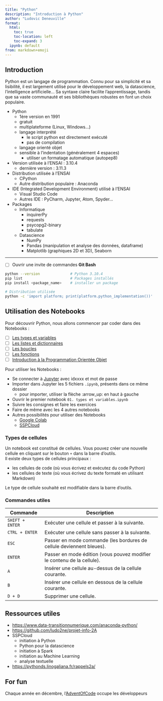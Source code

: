 ```yaml
---
title: "Python"
description: "Introduction à Python"
author: "Ludovic Deneuville"
format: 
  html:
    toc: true
    toc-location: left
    toc-expand: 3
  ipynb: default
from: markdown+emoji
---
```


## Introduction

<!-- TODO : mettre au propre -->

Python est un langage de programmation. Connu pour sa simplicité et sa lisibilité, il est largement utilisé pour le développement web, la datascience, l'intelligence artificielle... Sa syntaxe claire facilite l'apprentissage, tandis que sa vaste communauté et ses bibliothèques robustes en font un choix populaire.

- Python
  - 1ère version en 1991
  - gratuit
  - multiplateforme (Linux, Windows...)
  - langage interprété
    - le script python est directement exécuté
    - pas de compilation
  - langage orienté objet
  - sensible à l'indentation (généralement 4 espaces)
    - utiliser un formatage automatique (autopep8)
- Version utilisée à l'ENSAI : 3.10.4
  - dernière version : 3.11.3
- Distribution utilisée à l'ENSAI
  - CPython
  - Autre distribution populaire : Anaconda
- IDE (Integrated Development Environment) utilisé à l'ENSAI
  - Visual Studio Code
  - Autres IDE : PyCharm, Jupyter, Atom, Spyder...
- Packages
  - Informatique
    - inquirerPy
    - requests
    - psycopg2-binary
    - tabulate
  - Datascience
    - NumPy
    - Pandas (manipulation et analyse des données, dataframe)
    - Matplotlib (graphiques 2D et 3D), Seaborn

---

- [ ] Ouvrir une invite de commandes **Git Bash**

```bash
python --version              # Python 3.10.4 
pip list                      # Packages installés
pip install <package_name>    # installer un package

# Distribution utilisée
python -c 'import platform; print(platform.python_implementation())'
```

## Utilisation des Notebooks

Pour découvrir Python, nous allons commencer par coder dans des Notebooks :

- [ ] [Les types et variables](01-types-et-variables.ipynb)
- [ ] [Les listes et dictionnaires](02-listes-et-dictionnaires.ipynb)
- [ ] [Les boucles](03-tests-et-boucles.ipynb)
- [ ] [Les fonctions](04-fonctions.ipynb)
- [ ] [Introduction à la Programmation Orientée Objet](05-POO-introduction.ipynb)

Pour utiliser les Notebooks :

- Se connecter à <a href="https://clust-n4.ensai.fr/" target="_blank">Jupyter</a> avec idxxxx et mot de passe
- Importer dans Jupyter les 5 fichiers `.ipynb`, présents dans ce même dossier
  - pour importer, utiliser la flèche :arrow_up: en haut à gauche
- Ouvrir le premier notebook `01. types et variables.ipynb`
- Suivre les consignes et faire les exercices
- Faire de même avec les 4 autres notebooks
- Autres possibilités pour utiliser des Notebooks
  - <a href="https://colab.research.google.com/" target="_blank">Google Colab</a>
  - <a href="https://datalab.sspcloud.fr/" target="_blank">SSPCloud</a>

### Types de cellules

Un notebook est constitué de cellules. Vous pouvez créer une nouvelle cellule en cliquant sur le bouton `+` dans la barre d'outils.  
Il existe deux types de cellules principaux :

- les cellules de code (où vous écrivez et exécutez du code Python)
- les cellules de texte (où vous écrivez du texte formaté en utilisant Markdown)  

Le type de cellule souhaité est modifiable dans la barre d'outils.  

### Commandes utiles

| Commande                   | Description                                                                       |
| -------------------------- | --------------------------------------------------------------------------------- |
| `SHIFT + ENTER`            | Exécuter une cellule et passer à la suivante.                                     |
| `CTRL + ENTER`             | Exécuter une cellule sans passer à la suivante.                                   |
| `ESC`                      | Passer en mode commande (les bordures de cellule deviennent bleues).              |
| `ENTER`                    | Passer en mode édition (vous pouvez modifier le contenu de la cellule).           |
| `A`                        | Insérer une cellule au-dessus de la cellule courante.                             |
| `B`                        | Insérer une cellule en dessous de la cellule courante.                            |
| `D + D`                    | Supprimer une cellule.                                                            |


## Ressources utiles

<!-- TODO : mettre à jour -->

- <https://www.data-transitionnumerique.com/anaconda-python/>
- <https://github.com/ludo2ne/projet-info-2A>
- SSPCloud
  - initiation à Python
  - Python pour la datascience
  - initiation à Spark
  - initiation au Machine Learning
  - analyse textuelle
- <https://pythonds.linogaliana.fr/rappels2a/>


## For fun

Chaque année en décembre, l'<a href="https://adventofcode.com/" target="_blank">AdventOfCode</a> occupe les développeurs
